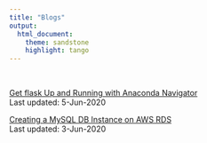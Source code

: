 ```yaml
---
title: "Blogs"
output:
  html_document:
    theme: sandstone
    highlight: tango  
---
```


<br>

[Get flask Up and Running with Anaconda Navigator](Blog_2020-06-05_flask_install_anaconda.html)  
Last updated: 5-Jun-2020

[Creating a MySQL DB Instance on AWS RDS](Blog_2020-06-03_mysql_aws_rds.html)  
Last updated: 3-Jun-2020